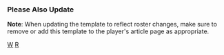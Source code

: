 {{Navbox
|name=華盛頓國民隊當前登錄名單
|title=[[華盛頓國民|<span style="color:#FFFFFF;">華盛頓國民</span>]] 當前名單
|listclass = hlist
|state = {{{state|autocollapse}}}
|titlestyle=background:#AB0003; color:#FFFFFF; border:2px solid #11225B;
|groupstyle=background:#11225B; color:#FFFFFF; border:2px solid #AB0003;

|group1=活躍名單
|list1=
* 1 [[塞薩·赫南德茲]]
* 2 {{link-en|路易斯·賈西亞|Luis García (infielder, born 2000)}}
* 5 {{link-en|艾瑞·亞斯里安薩|Ehire Adrianza}}
* 7 [[麥凱爾·弗朗科]]
* 9 [[迪伊·史特蘭吉-高登]]
* 15 {{link-en|萊利·亞當斯|Riley Adams}}
* 16 {{link-en|維克多·羅布萊斯|Víctor Robles}}
* 19 {{link-en|喬許·貝爾|Josh Bell (baseball, born 1992)}}
* 20 {{link-en|凱伯特·路易茲|Keibert Ruiz}}
* 21 {{link-en|坦納·蘭尼|Tanner Rainey}}
* 22 [[胡安·索托]]
* 23 [[尼爾森·克魯斯]]
* 28 {{link-en|蘭恩·湯瑪斯|Lane Thomas}}
* 29 {{link-en|亞迪爾·赫南德茲|Yadiel Hernández}}
* 30 {{link-en|保羅·艾斯賓諾|Paolo Espino}}
* 32 {{link-en|艾瑞克·費迪|Erick Fedde}}
* 33 {{link-en|史蒂夫·席謝克|Steve Cishek}}
* 37 [[史蒂芬·史崔斯伯格]]
* 40 {{link-en|喬西亞·葛雷|Josiah Gray}}
* 46 [[派翠克·柯賓]]
* 51 {{link-en|喬丹·溫姆斯|Jordan Weems}}
* 52 {{link-en|小卡爾·愛德華茲|Carl Edwards Jr.}}
* 53 [[里德·嘉瑞特]]
* 57 {{link-en|安德列斯·馬查多|Andrés Machado}}
* 59 {{link-en|埃文·李|Evan Lee (baseball)}}
* 62 {{link-en|伊拉斯莫·拉米瑞茲 (左投)|Erasmo Ramírez (right-handed pitcher)|伊拉斯莫·拉米瑞茲}}
* 67 {{link-en|凱爾·芬尼岡|Kyle Finnegan}}

|group2=不活躍名單
|list2=
* 26 {{link-en|路修斯·法克斯|Lucius Fox (baseball)}}
* 38 {{link-en|崔斯·巴瑞拉|Tres Barrera}}
* 49 {{link-en|山姆·克萊|Sam Clay}}
* 60 {{link-en|喬安·艾登|Joan Adon}}
* 65 {{link-en|法蘭西斯科·培瑞茲|Francisco Pérez (baseball)}}
* -- {{link-en|柯瑞·艾伯特|Cory Abbott}}
* -- {{link-en|喬許·帕拉休斯|Josh Palacios}}

|group3=傷兵名單
|list3=
* 3 [[艾爾西迪斯·艾斯科巴]]
* 8 {{link-en|卡特·基布姆|Carter Kieboom}}
* 13 {{link-en|喬許·羅傑斯|Josh Rogers}}
* 27 {{link-en|亞尼伯·桑契斯|Aníbal Sánchez}}
* 36 {{link-en|威爾·哈里斯|Will Harris}}
* 41 {{link-en|喬·羅斯|Joe Ross (baseball)}}
* 56 {{link-en|塞斯·羅梅洛|Seth Romero}}
* 63 {{link-en|尚恩·杜利托|Sean Doolittle}}
* 64 {{link-en|維克多·阿拉諾|Víctor Arano}}
* 71 {{link-en|梅森·湯普森|Mason Thompson}}
* 73 {{link-en|杭特·哈維|Hunter Harvey}}

|group4=請假名單
|list4=


|group5=教練團
|list5=
* 總教練 4 {{link-en|戴夫·馬丁尼茲|Dave Martinez}}
* 板凳教練 24 [[蒂姆·博加爾]]
* 一壘教練 -- {{link-en|小艾瑞克·楊恩|Eric Young Jr.}}
* 三壘教練 -- {{link-en|蓋瑞·迪薩辛納|Gary DiSarcina}}
* 打擊教練 6 {{link-en|達涅爾·柯爾斯|Darnell Coles}}
* 助理打擊教練 66 {{link-en|帕特·羅斯勒|Pat Roessler}}
* 投手教練 48 {{link-en|吉姆·希奇|Jim Hickey (baseball)}}
* 接捕教練 35 {{link-en|亨利·布朗科|Henry Blanco}}
* 牛棚教練 -- {{link-en|瑞奇·邦尼斯|Ricky Bones}}
* 牛棚捕手 26 {{link-en|布蘭登·史奈德|Brandon Snyder}}
}}<noinclude>
===Please Also Update===
{{tl|Washington Nationals roster}}

{{collapsible option}}

'''Note''': When updating the template to reflect roster changes, make sure to remove or add this template to the player's article page as appropriate.
{{Roster maintenance|update source=http://mlb.mlb.com/team/roster_40man.jsp?c_id=was}}

[[Category:美國職棒大聯盟球隊當前球員名單模板|W]]
[[Category:華盛頓國民‎|R]]
</noinclude>